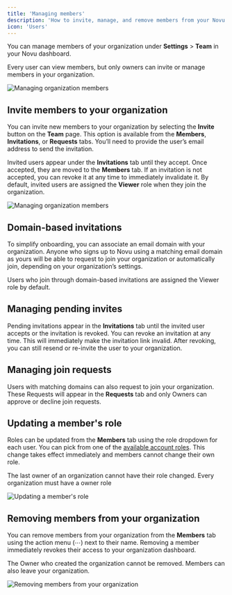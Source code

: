 ```yaml
---
title: 'Managing members'
description: 'How to invite, manage, and remove members from your Novu organization'
icon: 'Users'
---
```


You can manage members of your organization under **Settings** > **Team** in your Novu dashboard.

<Callout type="info">Every user can view members, but only owners can invite or manage members in your organization.</Callout>

![Managing organization members](/images/account/managing-members-overview.png)

## Invite members to your organization

You can invite new members to your organization by selecting the **Invite** button on the **Team** page. This option is available from the **Members**, **Invitations**, or **Requests** tabs. You’ll need to provide the user’s email address to send the invitation.

Invited users appear under the **Invitations** tab until they accept. Once accepted, they are moved to the **Members** tab. If an invitation is not accepted, you can revoke it at any time to immediately invalidate it. By default, invited users are assigned the **Viewer** role when they join the organization.

![Managing organization members](/images/account/managing-members-invites.png)

## Domain-based invitations

To simplify onboarding, you can associate an email domain with your organization. Anyone who signs up to Novu using a matching email domain as yours will be able to request to join your organization or automatically join, depending on your organization’s settings.

<Callout type="info">Users who join through domain-based invitations are assigned the Viewer role by default.</Callout>

## Managing pending invites

Pending invitations appear in the **Invitations** tab until the invited user accepts or the invitation is revoked. You can revoke an invitation at any time. This will immediately make the invitation link invalid. After revoking, you can still resend or re-invite the user to your organization.

## Managing join requests

Users with matching domains can also request to join your organization. These Requests will appear in the **Requests** tab and only Owners can approve or decline join requests.

## Updating a member's role

Roles can be updated from the **Members** tab using the role dropdown for each user. You can pick from one of the [available account roles](/platform/additional-resources/roles-and-permissions). This change takes effect immediately and members cannot change their own role.

<Callout type="info">The last owner of an organization cannot have their role changed. Every organization must have a owner role</Callout>

![Updating a member's role](/images/account/managing-members-update-roles.png)

## Removing members from your organization

You can remove members from your organization from the **Members** tab using the action menu (⋯) next to their name. Removing a member immediately revokes their access to your organization dashboard.

<Callout type="info">The Owner who created the organization cannot be removed. Members can also leave your organization.</Callout>

![Removing members from your organization](/images/account/managing-members-remove.png)
